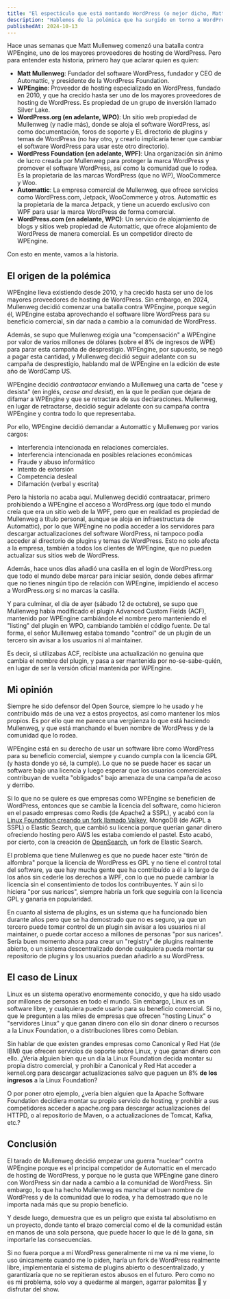 ```yaml
---
title: "El espectáculo que está montando WordPress (o mejor dicho, Matt Mullenweg)"
description: "Hablemos de la polémica que ha surgido en torno a WordPress y su fundador, Matt Mullenweg, contra WPEngine y todo lo que ha desencadenado."
publishedAt: 2024-10-13
---
```


Hace unas semanas que Matt Mullenweg comenzó una batalla contra WPEngine, uno de los mayores proveedores de hosting de WordPress. Pero para entender esta historia, primero hay que aclarar quien es quien:

- **Matt Mullenweg**: Fundador del software WordPress, fundador y CEO de Automattic, y presidente de la WordPress Foundation.
- **WPEngine**: Proveedor de hosting especializado en WordPress, fundado en 2010, y que ha crecido hasta ser uno de los mayores proveedores de hosting de WordPress. Es propiedad de un grupo de inversión llamado Silver Lake.
- **WordPress.org (en adelante, WPO)**: Un sitio web propiedad de Mullenweg (y nadie más), donde se aloja el software WordPress, así como documentación, foros de soporte y EL directorio de plugins y temas de WordPress (no hay otro, y crearlo implicaría tener que cambiar el software WordPress para usar este otro directorio).
- **WordPress Foundation (en adelante, WPF)**: Una organización sin ánimo de lucro creada por Mullenweg para proteger la marca WordPress y promover el software WordPress, así como la comunidad que lo rodea. Es la propietaria de las marcas WordPress (que no WP), WooCommerce y Woo.
- **Automattic**: La empresa comercial de Mullenweg, que ofrece servicios como WordPress.com, Jetpack, WooCommerce y otros. Automattic es la propietaria de la marca Jetpack, y tiene un acuerdo exclusivo con WPF para usar la marca WordPress de forma comercial.
- **WordPress.com (en adelante, WPC)**: Un servicio de alojamiento de blogs y sitios web propiedad de Automattic, que ofrece alojamiento de WordPress de manera comercial. Es un competidor directo de WPEngine.

Con esto en mente, vamos a la historia.

## El origen de la polémica

WPEngine lleva existiendo desde 2010, y ha crecido hasta ser uno de los mayores proveedores de hosting de WordPress. Sin embargo, en 2024, Mullenweg decidió comenzar una batalla contra WPEngine, porque según él, WPEngine estaba aprovechando el software libre WordPress para su beneficio comercial, sin dar nada a cambio a la comunidad de WordPress.

Además, se supo que Mullenweg exigía una "compensación" a WPEngine por valor de varios millones de dólares (sobre el 8% de ingresos de WPE) para parar esta campaña de desprestigio. WPEngine, por supuesto, se negó a pagar esta cantidad, y Mullenweg decidió seguir adelante con su campaña de desprestigio, hablando mal de WPEngine en la edición de este año de WordCamp US.

WPEngine decidió _contraatacar_ enviando a Mullenweg una carta de "cese y desista" (en inglés, _cease and desist_), en la que le pedían que dejara de difamar a WPEngine y que se retractara de sus declaraciones. Mullenweg, en lugar de retractarse, decidió seguir adelante con su campaña contra WPEngine y contra todo lo que representaba.

Por ello, WPEngine decidió demandar a Automattic y Mullenweg por varios cargos:

- Interferencia intencionada en relaciones comerciales.
- Interferencia intencionada en posibles relaciones económicas
- Fraude y abuso informático
- Intento de extorsión
- Competencia desleal
- Difamación (verbal y escrita)

Pero la historia no acaba aquí. Mullenweg decidió contraatacar, primero prohibiendo a WPEngine el acceso a WordPress.org (que todo el mundo creía que era un sitio web de la WPF, pero que en realidad es propiedad de Mullenweg a título personal, aunque se aloja en infraestructura de Automattic), por lo que WPEngine no podía acceder a los servidores para descargar actualizaciones del software WordPress, ni tampoco podía acceder al directorio de plugins y temas de WordPress. Esto no solo afecta a la empresa, también a todos los clientes de WPEngine, que no pueden actualizar sus sitios web de WordPress.

Además, hace unos días añadió una casilla en el login de WordPress.org que todo el mundo debe marcar para iniciar sesión, donde debes afirmar que no tienes ningún tipo de relación con WPEngine, impidiendo el acceso a WordPress.org si no marcas la casilla.

Y para culminar, el día de ayer (sábado 12 de octubre), se supo que Mullenweg había modificado el plugin Advanced Custom Fields (ACF), mantenido por WPEngine cambiándole el nombre pero manteniendo el "listing" del plugin en WPO, cambiando también el código fuente. De tal forma, el señor Mullenweg estaba tomando "control" de un plugin de un tercero sin avisar a los usuarios ni al maintainer.

Es decir, si utilizabas ACF, recibiste una actualización no genuina que cambia el nombre del plugin, y pasa a ser mantenida por no-se-sabe-quién, en lugar de ser la versión oficial mantenida por WPEngine.

## Mi opinión

Siempre he sido defensor del Open Source, siempre lo he usado y he contribuido más de una vez a estos proyectos, así como mantener los míos propios. Es por ello que me parece una vergüenza lo que está haciendo Mullenweg, y que está manchando el buen nombre de WordPress y de la comunidad que lo rodea.

WPEngine está en su derecho de usar un software libre como WordPress para su beneficio comercial, siempre y cuando cumpla con la licencia GPL (y hasta donde yo sé, la cumple). Lo que no se puede hacer es sacar un software bajo una licencia y luego esperar que los usuarios comerciales contribuyan de vuelta "obligados" bajo amenaza de una campaña de acoso y derribo.

Si lo que no se quiere es que empresas como WPEngine se beneficien de WordPress, entonces que se cambie la licencia del software, como hicieron en el pasado empresas como Redis (de Apache2 a SSPL), y acabó con la [Linux Foundation creando un fork llamado Valkey](https://valkey.io/), MongoDB (de AGPL a SSPL) o Elastic Search, que cambió su licencia porque querían ganar dinero ofreciendo hosting pero AWS les estaba comiendo el pastel. Esto acabó, por cierto, con la creación de [OpenSearch](https://opensearch.org/), un fork de Elastic Search.

El problema que tiene Mullenweg es que no puede hacer este "tirón de alfombra" porque la licencia de WordPress es GPL y no tiene el control total del software, ya que hay mucha gente que ha contribuído a él a lo largo de los años sin cederle los derechos a WPF, con lo que no puede cambiar la licencia sin el consentimiento de todos los contribuyentes. Y aún si lo hiciera "por sus narices", siempre habría un fork que seguiría con la licencia GPL y ganaría en popularidad.

En cuanto al sistema de plugins, es un sistema que ha funcionado bien durante años pero que se ha demostrado que no es seguro, ya que un tercero puede tomar control de un plugin sin avisar a los usuarios ni al maintainer, o puede cortar acceso a millones de personas "por sus narices". Sería buen momento ahora para crear un "registry" de plugins realmente abierto, o un sistema descentralizado donde cualquiera pueda montar su repositorio de plugins y los usuarios puedan añadirlo a su WordPress.

## El caso de Linux

Linux es un sistema operativo enormemente conocido, y que ha sido usado por millones de personas en todo el mundo. Sin embargo, Linux es un software libre, y cualquiera puede usarlo para su beneficio comercial. Si no, que le pregunten a las miles de empresas que ofrecen "hosting Linux" o "servidores Linux" y que ganan dinero con ello sin donar dinero o recursos a la Linux Foundation, o a distribuciones libres como Debian.

Sin hablar de que existen grandes empresas como Canonical y Red Hat (de IBM) que ofrecen servicios de soporte sobre Linux, y que ganan dinero con ello. ¿Vería alguien bien que un día la Linux Foundation decida montar su propia distro comercial, y prohibir a Canonical y Red Hat acceder a kernel.org para descargar actualizaciones salvo que paguen un 8% **de los ingresos** a la Linux Foundation?

O por poner otro ejemplo, ¿vería bien alguien que la Apache Software Foundation decidiera montar su propio servicio de hosting, y prohibir a sus competidores acceder a apache.org para descargar actualizaciones del HTTPD, o al repositorio de Maven, o a actualizaciones de Tomcat, Kafka, etc.?

## Conclusión

El tarado de Mullenweg decidió empezar una guerra "nuclear" contra WPEngine porque es el principal competidor de Automattic en el mercado de hosting de WordPress, y porque no le gusta que WPEngine gane dinero con WordPress sin dar nada a cambio a la comunidad de WordPress. Sin embargo, lo que ha hecho Mullenweg es manchar el buen nombre de WordPress y de la comunidad que lo rodea, y ha demostrado que no le importa nada más que su propio beneficio.

Y desde luego, demuestra que es un peligro que exista tal absolutismo en un proyecto, donde tanto el brazo comercial como el de la comunidad están en manos de una sola persona, que puede hacer lo que le dé la gana, sin importarle las consecuencias.

Si no fuera porque a mí WordPress generalmente ni me va ni me viene, lo uso únicamente cuando me lo piden, haría un fork de WordPress realmente libre, implementaría el sistema de plugins abierto o descentralizado, y garantizaría que no se repitieran estos abusos en el futuro. Pero como no es mi problema, solo voy a quedarme al margen, agarrar palomitas 🍿 y disfrutar del show.
